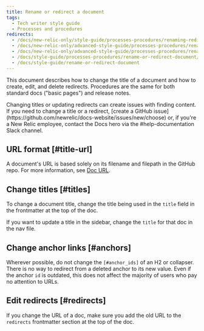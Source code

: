 ```yaml
---
title: Rename or redirect a document
tags:
  - Tech writer style guide
  - Processes and procedures
redirects:
  - /docs/new-relic-only/style-guide/processes-procedures/renaming-redirecting-document
  - /docs/new-relic-only/advanced-style-guide/processes-procedures/renaming-redirecting-document
  - /docs/new-relic-only/advanced-style-guide/processes-procedures/rename-redirect-document
  - /docs/style-guide/processes-procedures/rename-or-redirect-document/
  - /docs/style-guide/rename-or-redirect-document
---
```


This document describes how to change the title of a document and how to create, edit, and delete redirects. Procedures are the same for both standard docs ("basic pages") and release notes.

<Callout variant="caution">
  Changing titles or updating redirects can create issues with finding content. If you need to change a title or a redirect, [create a GitHub issue](https://github.com/newrelic/docs-website/issues/new/choose) or, if you're a New Relic employee, contact the Docs hero via the #help-documentation Slack channel.
</Callout>

## URL format [#title-url]

A document's URL is based solely on its filename and filepath in the GitHub repo. For more information, see [Doc URL](/docs/style-guide/processes-procedures/understand-edit-docs-site-structure#doc-url).

## Change titles [#titles]

To change a document title, change the title being used in the `title` field in the frontmatter at the top of the doc.

If you want to update a title in the sidebar, change the `title` for that doc in the nav file.

## Change anchor links [#anchors]

Wherever possible, do not change the `[#anchor_ids]` of an H2 or collapser. There is no way to redirect from a deleted anchor to its new value. Even if the anchor `id` is outdated, this does not affect the majority of users who pay no attention to URLs.

## Edit redirects [#redirects]

If you change the URL of a doc, make sure you add the old URL to the `redirects` frontmatter section at the top of the doc.
